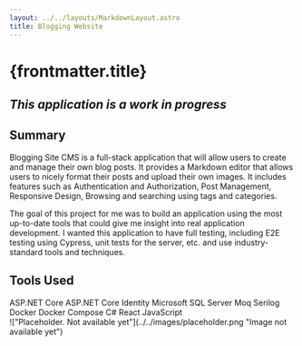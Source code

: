```yaml
---
layout: ../../layouts/MarkdownLayout.astro
title: Blogging Website
---
```



# {frontmatter.title}

## _This application is a work in progress_

## Summary

Blogging Site CMS is a full-stack application that will allow users to create and
manage their own blog posts. It provides a Markdown editor that allows users to
nicely format their posts and upload their own images. It includes features such as
Authentication and Authorization, Post Management, Responsive Design, Browsing and
searching using tags and categories.

The goal of this project for me was to build an application using the most up-to-date
tools that could give me insight into real application development. I wanted this
application to have full testing, including E2E testing using Cypress, unit tests
for the server, etc. and use industry-standard tools and techniques.

## Tools Used

<div class="flex max-w-3xl flex-wrap justify-center gap-4">
  <SkillTag>ASP.NET Core</SkillTag>
  <SkillTag>ASP.NET Core Identity</SkillTag>
  <SkillTag>Microsoft SQL Server</SkillTag>
  <SkillTag>Moq</SkillTag>
  <SkillTag>Serilog</SkillTag>
  <SkillTag>Docker</SkillTag>
  <SkillTag>Docker Compose</SkillTag>
  <SkillTag>C#</SkillTag>
  <SkillTag>React</SkillTag>
  <SkillTag>JavaScript</SkillTag>
</div>

<div class="mt-8">
  !["Placeholder. Not available yet"](../../images/placeholder.png "Image not
  available yet")
</div>

